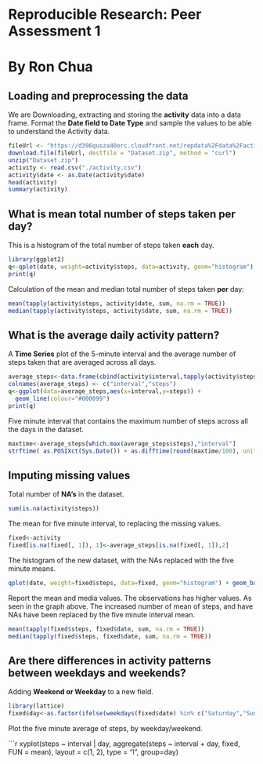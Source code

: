 # Reproducible Research: Peer Assessment 1
# By Ron Chua

## Loading and preprocessing the data

We are Downloading, extracting and storing the **activity** data into a data frame. 
Format the **Date field to Date Type** and sample the values to be able to understand the Activity data.

```r
fileUrl <- "https://d396qusza40orc.cloudfront.net/repdata%2Fdata%2Factivity.zip"
download.file(fileUrl, destfile = "Dataset.zip", method = "curl")
unzip("Dataset.zip")
activity <- read.csv("./activity.csv")
activity$date <- as.Date(activity$date)
head(activity)
summary(activity)
```

## What is mean total number of steps taken per day?

This is a histogram of the total number of steps taken **each** day.


```r
library(ggplot2)
q<-qplot(date, weight=activity$steps, data=activity, geom="histogram")  + geom_bar(fill="#FF9999", colour="blue")
print(q)
```

Calculation of the mean and median total number of steps taken **per** day:

```r
mean(tapply(activity$steps, activity$date, sum, na.rm = TRUE))
median(tapply(activity$steps, activity$date, sum, na.rm = TRUE))
```

## What is the average daily activity pattern?

A **Time Series** plot of the 5-minute interval and the average number of steps taken that are averaged across all days.

```r
average_steps<-data.frame(cbind(activity$interval,tapply(activity$steps, activity$interval, mean, na.rm = TRUE)))
colnames(average_steps) <- c("interval","steps")
q<-ggplot(data=average_steps,aes(x=interval,y=steps)) +
  geom_line(colour="#000099")
print(q)
```

Five minute interval that contains the maximum number of steps across all the days in the dataset.

```r
maxtime<-average_steps[which.max(average_steps$steps),"interval"]
strftime( as.POSIXct(Sys.Date()) + as.difftime(round(maxtime/100), units="hours")+ as.difftime(maxtime%%100, units="mins"), "%r",tz="UTC")
```

## Imputing missing values

Total number of  **NA's** in the dataset.

```r
sum(is.na(activity$steps))
```

The mean for five minute interval, to replacing the missing values.

```r
fixed<-activity
fixed[is.na(fixed[, 1]), 1]<-average_steps[is.na(fixed[, 1]),2]
```

The histogram of the new dataset, with the NAs replaced with the five  minute means.

```r
qplot(date, weight=fixed$steps, data=fixed, geom="histogram") + geom_bar(fill="green", colour="blue")
```

Report the mean and media values. 
The observations has higher values.  As seen in the graph above. The increased number of mean of steps, 
and have NAs have been replaced by the five minute interval mean.

```r
mean(tapply(fixed$steps, fixed$date, sum, na.rm = TRUE))
median(tapply(fixed$steps, fixed$date, sum, na.rm = TRUE))
```

## Are there differences in activity patterns between weekdays and weekends?

Adding **Weekend  or  Weekday** to a new field.

```r
library(lattice)
fixed$day<-as.factor(ifelse(weekdays(fixed$date) %in% c("Saturday","Sunday"),"Weekend","Weekday"))
```

Plot the five minute average of steps, by weekday/weekend.

```r
xyplot(steps ~ interval | day, aggregate(steps ~ interval + day, fixed, FUN = mean), layout = c(1, 2), type = "l", group=day)
